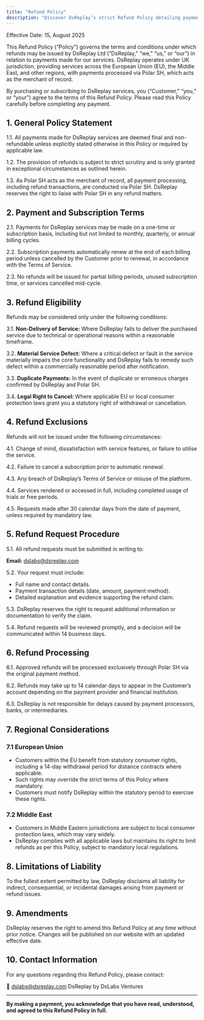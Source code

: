 ```yaml
---
title: "Refund Policy"
description: "Discover DsReplay’s strict Refund Policy detailing payment terms, refund eligibility, and procedures. Transparent and compliant with UK, EU, and Middle East consumer protection regulations."
---
```


Effective Date: 15, August 2025

This Refund Policy (“Policy”) governs the terms and conditions under which refunds may be issued by DsReplay Ltd (“DsReplay,” “we,” “us,” or “our”) in relation to payments made for our services. DsReplay operates under UK jurisdiction, providing services across the European Union (EU), the Middle East, and other regions, with payments processed via Polar SH, which acts as the merchant of record.

By purchasing or subscribing to DsReplay services, you (“Customer,” “you,” or “your”) agree to the terms of this Refund Policy. Please read this Policy carefully before completing any payment.

## 1. **General Policy Statement**

1.1. All payments made for DsReplay services are deemed final and non-refundable unless explicitly stated otherwise in this Policy or required by applicable law.

1.2. The provision of refunds is subject to strict scrutiny and is only granted in exceptional circumstances as outlined herein.

1.3. As Polar SH acts as the merchant of record, all payment processing, including refund transactions, are conducted via Polar SH. DsReplay reserves the right to liaise with Polar SH in any refund matters.

## 2. **Payment and Subscription Terms**

2.1. Payments for DsReplay services may be made on a one-time or subscription basis, including but not limited to monthly, quarterly, or annual billing cycles.

2.2. Subscription payments automatically renew at the end of each billing period unless cancelled by the Customer prior to renewal, in accordance with the Terms of Service.

2.3. No refunds will be issued for partial billing periods, unused subscription time, or services cancelled mid-cycle.

## 3. **Refund Eligibility**

Refunds may be considered only under the following conditions:

3.1. **Non-Delivery of Service:** Where DsReplay fails to deliver the purchased service due to technical or operational reasons within a reasonable timeframe.

3.2. **Material Service Defect:** Where a critical defect or fault in the service materially impairs the core functionality and DsReplay fails to remedy such defect within a commercially reasonable period after notification.

3.3. **Duplicate Payments:** In the event of duplicate or erroneous charges confirmed by DsReplay and Polar SH.

3.4. **Legal Right to Cancel:** Where applicable EU or local consumer protection laws grant you a statutory right of withdrawal or cancellation.

## 4. **Refund Exclusions**

Refunds will not be issued under the following circumstances:

4.1. Change of mind, dissatisfaction with service features, or failure to utilise the service.

4.2. Failure to cancel a subscription prior to automatic renewal.

4.3. Any breach of DsReplay’s Terms of Service or misuse of the platform.

4.4. Services rendered or accessed in full, including completed usage of trials or free periods.

4.5. Requests made after 30 calendar days from the date of payment, unless required by mandatory law.

## 5. **Refund Request Procedure**

5.1. All refund requests must be submitted in writing to:

**Email:** [dslabs@dsreplay.com](mailto:dslabs@dsreplay.com)

5.2. Your request must include:

- Full name and contact details.
- Payment transaction details (date, amount, payment method).
- Detailed explanation and evidence supporting the refund claim.

5.3. DsReplay reserves the right to request additional information or documentation to verify the claim.

5.4. Refund requests will be reviewed promptly, and a decision will be communicated within 14 business days.

## 6. **Refund Processing**

6.1. Approved refunds will be processed exclusively through Polar SH via the original payment method.

6.2. Refunds may take up to 14 calendar days to appear in the Customer’s account depending on the payment provider and financial institution.

6.3. DsReplay is not responsible for delays caused by payment processors, banks, or intermediaries.

## 7. **Regional Considerations**

### 7.1 European Union

- Customers within the EU benefit from statutory consumer rights, including a 14-day withdrawal period for distance contracts where applicable.
- Such rights may override the strict terms of this Policy where mandatory.
- Customers must notify DsReplay within the statutory period to exercise these rights.

### 7.2 Middle East

- Customers in Middle Eastern jurisdictions are subject to local consumer protection laws, which may vary widely.
- DsReplay complies with all applicable laws but maintains its right to limit refunds as per this Policy, subject to mandatory local regulations.

## 8. **Limitations of Liability**

To the fullest extent permitted by law, DsReplay disclaims all liability for indirect, consequential, or incidental damages arising from payment or refund issues.

## 9. **Amendments**

DsReplay reserves the right to amend this Refund Policy at any time without prior notice. Changes will be published on our website with an updated effective date.

## 10. **Contact Information**

For any questions regarding this Refund Policy, please contact:

📧 [dslabs@dsreplay.com](mailto:dslabs@dsreplay.com)
DsReplay by DsLabs Ventures

---

**By making a payment, you acknowledge that you have read, understood, and agreed to this Refund Policy in full.**